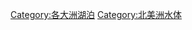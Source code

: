 {{Commonscat|Lakes of North America}}

[[Category:各大洲湖泊|Category:各大洲湖泊]]
[[Category:北美洲水体|Category:北美洲水体]]